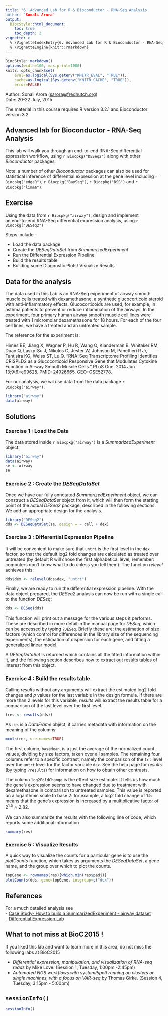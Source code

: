```yaml
---
title: "6. Advanced Lab for R & Bioconductor - RNA-Seq Analysis
author: "Sonali Arora"
output:
  BiocStyle::html_document:
    toc: true
    toc_depth: 2
vignette: >
  % \VignetteIndexEntry{6. Advanced Lab for R & Bioconductor - RNA-Seq Analysis}
  % \VignetteEngine{knitr::rmarkdown}
---
```

```r
BiocStyle::markdown()
options(width=100, max.print=1000)
knitr::opts_chunk$set(
    eval=as.logical(Sys.getenv("KNITR_EVAL", "TRUE")),
    cache=as.logical(Sys.getenv("KNITR_CACHE", "TRUE")), 
    error=FALSE)
```

Author: Sonali Arora (<a
  href="mailto:sarora@fredhutch.org">sarora@fredhutch.org</a>)<br/ >
Date: 20-22 July, 2015<br />

The material in this course requires R version 3.2.1 and Bioconductor
version 3.2

## Advanced lab for Bioconductor - RNA-Seq Analysis

This lab will walk you through an end-to-end RNA-Seq differential
expression workflow, using `r Biocpkg("DESeq2")` along with other
_Bioconductor_ packages.

Note: a number of other _Bioconductor_ packages can also be used for
statistical inference of differential expression at the gene level including
`r Biocpkg("edgeR")`, `r Biocpkg("BaySeq")`, `r Biocpkg("DSS")` and
`r Biocpkg("limma")`.

## Exercise 

Using the data from `r Biocpkg("airway")`, design and implement  
an end-to-end RNA-Seq differential expression analysis, 
using `r Biocpkg("DESeq2")` 

Steps include - 

- Load the data package 
- Create the *DESeqDataSet* from *SummarizedExperiment*
- Run the Differential Expression Pipeline 
- Build the results table
- Building some Diagnostic Plots/ Visualize Results 

## Data for the analysis 

The data used in this Lab is an RNA-Seq experiment of airway
smooth muscle cells treated with dexamethasone, a synthetic
glucocorticoid steroid with anti-inflammatory effects. Glucocorticoids
are used, for example, in asthma patients to prevent or reduce
inflammation of the airways. In the experiment, four primary human
airway smooth muscle cell lines were treated with 1 micromolar
dexamethasone for 18 hours. For each of the four cell lines, we have a
treated and an untreated sample. 

The reference for the experiment is:

Himes BE, Jiang X, Wagner P, Hu R, Wang Q, Klanderman B, Whitaker RM,
Duan Q, Lasky-Su J, Nikolos C, Jester W, Johnson M, Panettieri R Jr,
Tantisira KG, Weiss ST, Lu Q. "RNA-Seq Transcriptome Profiling
Identifies CRISPLD2 as a Glucocorticoid Responsive Gene that Modulates
Cytokine Function in Airway Smooth Muscle Cells." PLoS One. 2014 Jun
13;9(6):e99625.
PMID: [24926665](http://www.ncbi.nlm.nih.gov/pubmed/24926665).
GEO: [GSE52778](http://www.ncbi.nlm.nih.gov/geo/query/acc.cgi?acc=GSE52778).

For our analysis, we wil use data from the data package `r Biocpkg("airway")`.

```r
library("airway")
data(airway)
```

## Solutions 

### Exercise 1 : Load the Data

The data stored inside `r Biocpkg("airway")` is a 
*SummarizedExperiment* object. 

```r
library("airway")
data(airway)
se <- airway
se
``` 
### Exercise 2 : Create the *DESeqDataSet*   

 Once we have our fully annotated *SummarizedExperiment* object,
 we can construct a *DESeqDataSet* object from it, which will then form
 the starting point of the actual *DESeq2* package, described in the
following sections. We add an appropriate design for the analysis.

```r
library("DESeq2")
dds <- DESeqDataSet(se, design = ~ cell + dex)
```
### Exercise 3 : Differential Expression Pipeline 

It will be convenient to make sure that `untrt` is the first level in
the `dex` factor, so that the default log2 fold changes are calculated
as treated over untreated (by default R will chose the first
alphabetical level, remember: computers don't know what to do unless
you tell them). The function *relevel* achieves this:

```r
dds$dex <- relevel(dds$dex, "untrt")
```
Finally, we are ready to run the differential expression pipeline.
With the data object prepared, the *DESeq2* analysis can now be run
with a single call to the function *DESeq*:

```r
dds <- DESeq(dds)
```
This function will print out a message for the various steps it
performs. These are described in more detail in the manual page for
*DESeq*, which can be accessed by typing `?DESeq`. Briefly these are:
the estimation of size factors (which control for differences in the
library size of the sequencing experiments), the estimation of
dispersion for each gene, and fitting a generalized linear model.

A *DESeqDataSet* is returned which contains all the fitted
information within it, and the following section describes how to
extract out results tables of interest from this object.

### Exercise 4 : Build the results table 

Calling *results* without any arguments will extract the estimated
log2 fold changes and *p* values for the last variable in the design
formula. If there are more than 2 levels for this variable, *results*
will extract the results table for a comparison of the last level over
the first level.

```r
(res <- results(dds))
```

As `res` is a *DataFrame* object, it carries metadata
with information on the meaning of the columns:

```r
mcols(res, use.names=TRUE)
```

The first column, `baseMean`, is a just the average of the normalized
count values, dividing by size factors, taken over all samples. The
remaining four columns refer to a specific contrast, namely the
comparison of the `trt` level over the `untrt` level for the factor
variable `dex`. See the help page for *results* (by typing `?results`)
for information on how to obtain other contrasts.

The column `log2FoldChange` is the effect size estimate. It tells us
how much the gene's expression seems to have changed due to treatment
with dexamethasone in comparison to untreated samples.  This value is
reported on a logarithmic scale to base 2: for example, a log2 fold
change of 1.5 means that the gene's expression is increased by a
multiplicative factor of $2^{1.5} \approx 2.82$.

We can also summarize the results with the following line of code,
which reports some additional information
```r
summary(res)
```
### Exercise 5 : Visualize Results 

A quick way to visualize the counts for a particular gene is to use
the *plotCounts* function, which takes as arguments the
*DESeqDataSet*, a gene name, and the group over which to plot the
counts. 

```r
topGene <- rownames(res)[which.min(res$padj)]
plotCounts(dds, gene=topGene, intgroup=c("dex"))
```

## References 

For a much detailed analysis see  
- [Case Study- How to build a SummarizedExperiment - airway dataset](http://bioconductor.org/packages/devel/data/experiment/vignettes/airway/inst/doc/airway.html)   
- [Differential Expression Lab](http://bioconductor.org/help/course-materials/2015/SeattleApr2015/C_DifferentialExpression.html#practical-rna-seq-gene-level-differential-expression)


## What to not miss at BioC2015 ! 

If you liked this lab and want to learn more in this area, do not miss the following labs at BioC2015

- _Differential expression, manipulation, and visualization of RNA-seq reads_ by Mike Love.  (Session 1, Tuesday,  1:00pm -2:45pm)
- _Automated NGS workflows with systemPipeR running on clusters or single machines, with a focus on VAR-seq_ by Thomas Girke. (Session 4, Tuesday,  3:15pm - 5:00pm)

## `sessionInfo()`

```r
sessionInfo()
```
